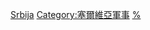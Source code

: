 {{Commonscat|Military history of Serbia}}

[[Category:欧洲各国军事史|Srbija]]
[[Category:塞爾維亞軍事|Category:塞爾維亞軍事]]
[[Category:塞爾維亞歷史|%]]